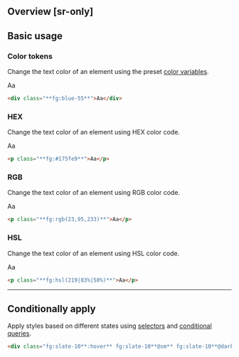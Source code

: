 ## Overview [sr-only]
<Overview/>

## Basic usage
### Color tokens
Change the text color of an element using the preset [color variables](/docs/colors).
<Demo>
    <div className="fg:code-blue font:56 font:heavy">Aa</div>
</Demo>
```html
<div class="**fg:blue-55**">Aa</div>
```

### HEX
Change the text color of an element using HEX color code.
<Demo>
    <div className="fg:code-blue font:56 font:heavy">Aa</div>
</Demo>
```html
<p class="**fg:#175fe9**">Aa</p>
```

### RGB
Change the text color of an element using RGB color code.
<Demo>
    <div className="fg:code-blue font:56 font:heavy">Aa</div>
</Demo>
```html
<p class="**fg:rgb(23,95,233)**">Aa</p>
```

### HSL
Change the text color of an element using HSL color code.
<Demo>
    <div className="fg:code-blue font:56 font:heavy">Aa</div>
</Demo>
```html
<p class="**fg:hsl(219|83%|50%)**">Aa</p>
```

---

## Conditionally apply
Apply styles based on different states using [selectors](/docs/state-selectors) and [conditional queries](/docs/conditional-queries).
```html
<div class="fg:slate-10**:hover** fg:slate-10**@sm** fg:slate-10**@dark** fg:slate-10**@print**">…</div>
```

